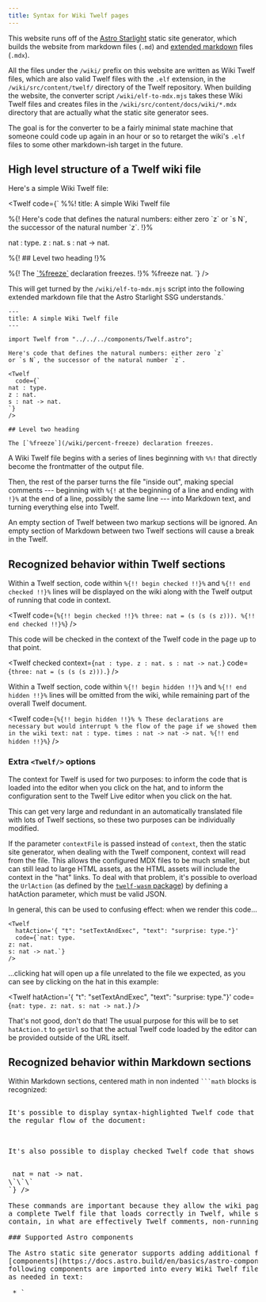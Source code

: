 ```yaml
---
title: Syntax for Wiki Twelf pages
---
```



This website runs off of the [Astro Starlight](https://starlight.astro.build/)
static site generator, which builds the website from markdown files (`.md`)
and [extended markdown](https://mdxjs.com/) files (`.mdx`).

All the files under the `/wiki/` prefix on this website are written as
Wiki Twelf files, which are also valid Twelf files with the `.elf` extension,
in the `/wiki/src/content/twelf/` directory of the Twelf repository. When
building the website, the converter script `/wiki/elf-to-mdx.mjs` takes these
Wiki Twelf files and creates files in the `/wiki/src/content/docs/wiki/*.mdx`
directory that are actually what the static site generator sees.

The goal is for the converter to be a fairly minimal state machine that
someone could code up again in an hour or so to retarget the wiki's `.elf`
files to some other markdown-ish target in the future.

## High level structure of a Twelf wiki file

Here's a simple Wiki Twelf file:

<Twelf code={`
%%! title: A simple Wiki Twelf file

%{! Here's code that defines the natural numbers: either zero \`z\`
or \`s N\`, the successor of the natural number \`z\`. !}%

nat : type.
z : nat.
s : nat -> nat.

%{! ## Level two heading !}%

%{! The [\`%freeze\`](/wiki/percent-freeze) declaration freezes. !}%
%freeze nat.
`} />

This will get turned by the `/wiki/elf-to-mdx.mjs` script into the following
extended markdown file that the Astro Starlight SSG understands.`

```mdx
---
title: A simple Wiki Twelf file
---

import Twelf from "../../../components/Twelf.astro";

Here's code that defines the natural numbers: either zero `z`
or `s N`, the successor of the natural number `z`.

<Twelf
  code={`
nat : type.
z : nat.
s : nat -> nat.
`}
/>

## Level two heading

The [`%freeze`](/wiki/percent-freeze) declaration freezes.
```

A Wiki Twelf file begins with a series of lines beginning with `%%!` that
directly become the frontmatter of the output file.

Then, the rest of the parser turns the file "inside out", making special
comments --- beginning with `%{!` at the beginning of a line and ending with
`!}%` at the end of a line, possibly the same line --- into Markdown text, and
turning everything else into Twelf.

An empty section of Twelf between two markup sections will be ignored. An
empty section of Markdown between two Twelf sections will cause a break
in the Twelf.

## Recognized behavior within Twelf sections

Within a Twelf section, code within `%{!! begin checked !!}%` and
`%{!! end checked !!}%` lines will be displayed on the wiki along with
the Twelf output of running that code in context.

<Twelf
  code={`
%{!! begin checked !!}%
three: nat = (s (s (s z))).
%{!! end checked !!}%
`}
/>

This code will be checked in the context of the Twelf code in the page up to
that point.

<Twelf
  checked
  context={`
nat : type.
z : nat.
s : nat -> nat.
`}
  code={`
three: nat = (s (s (s z))).
`}
/>

Within a Twelf section, code within `%{!! begin hidden !!}%` and
`%{!! end hidden !!}%` lines will be omitted from the wiki, while remaining
part of the overall Twelf document.

<Twelf
  code={`
%{!! begin hidden !!}%
% These declarations are necessary but would interrupt
% the flow of the page if we showed them in the wiki text:
nat : type.
times : nat -> nat -> nat.
%{!! end hidden !!}%
`}
/>

### Extra `<Twelf/>` options

The context for Twelf is used for two purposes: to inform the code that is loaded
into the editor when you click on the hat, and to inform the configuration sent to
the Twelf Live editor when you click on the hat.

This can get very large and redundant in an automatically translated file with lots
of Twelf sections, so these two purposes can be individually modified.

If the parameter `contextFile` is passed instead of `context`, then the static site
generator, when dealing with the Twelf component, context will read from the file.
This allows the configured MDX files to be much smaller, but can still lead to large
HTML assets, as the HTML assets will include the context in the "hat" links. To deal
with that problem, it's possible to overload the `UrlAction` (as defined by the
[`twelf-wasm` package](https://www.npmjs.com/package/twelf-wasm)) by defining a
hatAction parameter, which must be valid JSON.

In general, this can be used to confusing effect: when we render this code...

```mdx
<Twelf
  hatAction='{ "t": "setTextAndExec", "text": "surprise: type."}'
  code={`nat: type.
z: nat.
s: nat -> nat.`}
/>
```

...clicking hat will open up a file unrelated to the file we expected, as you can
see by clicking on the hat in this example:

<Twelf
  hatAction='{ "t": "setTextAndExec", "text": "surprise: type."}'
  code={`nat: type.
z: nat.
s: nat -> nat.`}
/>

That's not good, don't do that!
The usual purpose for this will be to set `hatAction.t` to `getUrl` so that the actual
Twelf code loaded by the editor can be provided outside of the URL itself.

## Recognized behavior within Markdown sections

Within Markdown sections, centered math in non indented ` ```math `
blocks is recognized:

<pre set:text={`
\`\`\`math
\\bigvee_i \\mathcal{C}_i
\`\`\`
`} />

It's possible to display syntax-highlighted Twelf code that doesn't appear in
the regular flow of the document:

<pre set:text={`
\`\`\`twelf
% Don't do this, it will run forever:
loop : type.
fix : loop <- loop.
%solve x : loop.
\`\`\`
`} />

It's also possible to display checked Twelf code that shows its response:

<pre set:text={`
\`\`\`checkedtwelf
% This won't work at all.
nat : type.
%trustme nat -> nat = nat -> nat.
\`\`\`
`} />

These commands are important because they allow the wiki page itself to work as
a complete Twelf file that loads correctly in Twelf, while still being able to
contain, in what are effectively Twelf comments, non-running code examples. 

### Supported Astro components 

The Astro static site generator supports adding additional features using
[components](https://docs.astro.build/en/basics/astro-components/). The
following components are imported into every Wiki Twelf file and can be used
as needed in text:

 * `<Math>` components display inline math: 
   `<Math formula="e^{\pi \cdot i} = -1" />` renders as 
   <Math formula="e^{\pi \cdot i} = -1" />
 * `<Guide>` components display links to the pre-wiki Twelf documentation:
   `"<Guide chapter="6" section="32">Constraint domains</Guide>"`
   renders as
   "<Guide chapter="6" section="32">Constraint domains</Guide>"
 * `<Todo>` components display as red non-links, like this-page-does-not-exist
   links in MediaWiki software: `<Todo>Reversing the polarity</Todo>` renders
   as <Todo>Reversing the polarity</Todo>
 * `<Keyword>` components appear at the bottom of pages that describe Twelf
   directives: see the page for [`%covers`](/wiki/percent-covers/) for an
   example, which uses `<Keyword name="covers"/> 

Do not use `<Twelf>` or `<DisplayMath>` components in Wiki Twelf pages: 
these should only be introduced to Wiki Twelf pages by translating Twelf code
or from translating ```` ```twelf ````, ```` ```checkedtwelf ````, or
```` ```math ```` blocks. Avoid importing additional components into specific
Wiki Twelf pages: if more components are called for, they should be imported
globally by editing the `elf-to-mdx.mjs` script.
